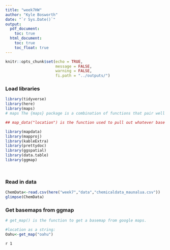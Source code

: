 ```yaml
---
title: "week7HW"
author: "Kyle Bosworth"
date: "`r Sys.Date()`"
output:
  pdf_document:
    toc: true
  html_document:
    toc: true
    toc_float: true
---
```


```r
knitr::opts_chunk$set(echo = TRUE,
                      message = FALSE,
                      warning = FALSE,
                      fi.path = "../outputs/")
```

### Load libraries
```r
library(tidyverse)
library(here)
library(maps)
# maps The {maps} package is a combination of functions that pair well with ggplot and base layers for maps (i.e. polygons of regions of interest).

## map_data("location") is the function used to pull out whatever base layer that you want.

library(mapdata)
library(mapproj)
library(kableExtra)
library(prettydoc)
library(ggspatial)
library(data.table)
library(ggmap)




```

### Read in data
```r
ChemData<-read.csv(here("week7","data","chemicaldata_maunalua.csv"))
glimpse(ChemData)
```

### Get basemaps from ggmap
```r
# get_map() is the function to get a basemap from google maps.

#location as a string:
Oahu<-get_map("oahu")


```
```r

1```



